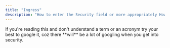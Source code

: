 ```yaml
---
title: "Ingress"
description: "How to enter the Security field or more appropriately How to start "Hacking""
---
```


<Info>
  If you're reading this and don't understand a term or an acronym try your best to google it, coz there **will** be a lot of googling when you get into security.
</Info>